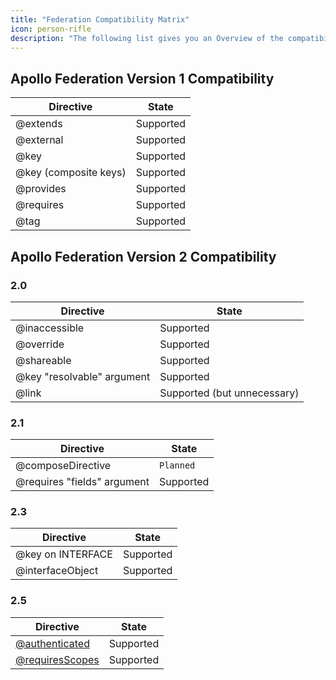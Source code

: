```yaml
---
title: "Federation Compatibility Matrix"
icon: person-rifle
description: "The following list gives you an Overview of the compatibility between Cosmo and other Federation Implementations."
---
```


## Apollo Federation Version 1 Compatibility

| Directive             | State     |
| --------------------- | --------- |
| @extends              | Supported |
| @external             | Supported |
| @key                  | Supported |
| @key (composite keys) | Supported |
| @provides             | Supported |
| @requires             | Supported |
| @tag                  | Supported |

## Apollo Federation Version 2 Compatibility

### 2.0

| Directive                  | State                       |
| -------------------------- | --------------------------- |
| @inaccessible              | Supported                   |
| @override                  | Supported                   |
| @shareable                 | Supported                   |
| @key "resolvable" argument | Supported                   |
| @link                      | Supported (but unnecessary) |

### 2.1

| Directive                   | State     |
| --------------------------- | --------- |
| @composeDirective           | `Planned` |
| @requires "fields" argument | Supported |

### 2.3

| Directive         | State     |
| ----------------- | --------- |
| @key on INTERFACE | Supported |
| @interfaceObject  | Supported |

### 2.5

| Directive                                                | State     |
| -------------------------------------------------------- | --------- |
| [@authenticated](/federation/directives/authenticated)   | Supported |
| [@requiresScopes](/federation/directives/requiresscopes) | Supported |
